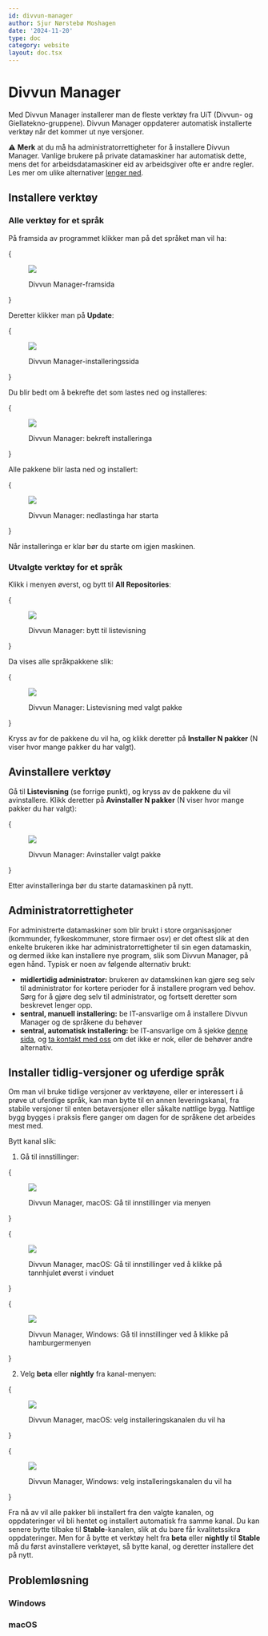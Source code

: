 ```yaml
---
id: divvun-manager
author: Sjur Nørstebø Moshagen
date: '2024-11-20'
type: doc
category: website
layout: doc.tsx
---
```


# Divvun Manager

Med Divvun Manager installerer man de fleste verktøy fra UiT (Divvun- og Giellatekno-gruppene). Divvun Manager oppdaterer automatisk installerte verktøy når det kommer ut nye versjoner.

⚠️ **Merk** at du må ha administratorrettigheter for å installere Divvun Manager.
Vanlige brukere på private datamaskiner har automatisk dette, mens det for arbeidsdatamaskiner eid av arbeidsgiver ofte er andre regler. Les mer om ulike alternativer [lenger ned](#administratorrettigheter).

## Installere verktøy

### Alle verktøy for et språk

På framsida av programmet klikker man på det språket man vil ha:

{<figure>
  <img src="/static/images/doc/dm/mac-front.png" />
  <figcaption>Divvun Manager-framsida</figcaption>
</figure>}

Deretter klikker man på __Update__:

{<figure>
  <img src="/static/images/doc/dm/mac-lang-screen.png" />
  <figcaption>Divvun Manager-installeringssida</figcaption>
</figure>}

Du blir bedt om å bekrefte det som lastes ned og installeres:

{<figure>
  <img src="/static/images/doc/dm/mac-installation-confirmation.png" />
  <figcaption>Divvun Manager: bekreft installeringa</figcaption>
</figure>}

Alle pakkene blir lasta ned og installert:

{<figure>
  <img src="/static/images/doc/dm/mac-installation-download.png" />
  <figcaption>Divvun Manager: nedlastinga har starta</figcaption>
</figure>}

Når installeringa er klar bør du starte om igjen maskinen.

### Utvalgte verktøy for et språk

Klikk i menyen øverst, og bytt til **All Repositories**:

{<figure>
  <img src="/static/images/doc/dm/mac-change-view.png" />
  <figcaption>Divvun Manager: bytt til listevisning</figcaption>
</figure>}

Da vises alle språkpakkene slik:

{<figure>
  <img src="/static/images/doc/dm/mac-install-single-package.png" />
  <figcaption>Divvun Manager: Listevisning med valgt pakke</figcaption>
</figure>}

Kryss av for de pakkene du vil ha, og klikk deretter på **Installer N pakker** (N viser hvor mange pakker du har valgt).

## Avinstallere verktøy

Gå til **Listevisning** (se forrige punkt), og kryss av de pakkene du vil avinstallere. Klikk deretter på **Avinstaller N pakker** (N viser hvor mange pakker du har valgt):

{<figure>
  <img src="/static/images/doc/dm/mac-uinstall.png" />
  <figcaption>Divvun Manager: Avinstaller valgt pakke</figcaption>
</figure>}

Etter avinstalleringa bør du starte datamaskinen på nytt.

## Administratorrettigheter

For administrerte datamaskiner som blir brukt i store organisasjoner (kommunder, fylkeskommuner, store firmaer osv) er det oftest slik at den enkelte brukeren ikke har administratorrettigheter til sin egen datamaskin, og dermed ikke kan installere nye program, slik som Divvun Manager, på egen hånd. Typisk er noen av følgende alternativ brukt:

- **midlertidig administrator:** brukeren av datamskinen kan gjøre seg selv til administrator for kortere perioder for å installere program ved behov. Sørg for å gjøre deg selv til administrator, og fortsett deretter som beskrevet lenger opp.
- **sentral, manuell installering:** be IT-ansvarlige om å installere Divvun Manager og de språkene du behøver
- **sentral, automatisk installering:** be IT-ansvarlige om å sjekke [denne sida](https://divvun.github.io/enterprise/), og [ta kontakt med oss](mailto:feedback@divvun.no) om det ikke er nok, eller de behøver andre alternativ.

## Installer tidlig-versjoner og uferdige språk

Om man vil bruke tidlige versjoner av verktøyene, eller er interessert i å prøve ut uferdige språk, kan man bytte til en annen leveringskanal, fra stabile versjoner til enten betaversjoner eller såkalte nattlige bygg. Nattlige bygg bygges i praksis flere ganger om dagen for de språkene det arbeides mest med.

Bytt kanal slik:

1. Gå til innstillinger:

{<figure>
  <img src="/static/images/doc/dm/mac-settings-menu.png" />
  <figcaption>Divvun Manager, macOS: Gå til innstillinger via menyen</figcaption>
</figure>}

{<figure>
  <img src="/static/images/doc/dm/mac-settings-wheel.png" />
  <figcaption>Divvun Manager, macOS: Gå til innstillinger ved å klikke på tannhjulet øverst i vinduet</figcaption>
</figure>}

{<figure>
  <img src="/static/images/doc/dm/win-settings-menu.png" />
  <figcaption>Divvun Manager, Windows: Gå til innstillinger ved å klikke på hamburgermenyen</figcaption>
</figure>}

2. Velg **beta** eller **nightly** fra kanal-menyen:

{<figure>
  <img src="/static/images/doc/dm/mac-settings-channel.png" />
  <figcaption>Divvun Manager, macOS: velg installeringskanalen du vil ha</figcaption>
</figure>}

{<figure>
  <img src="/static/images/doc/dm/win-settings-channel.png" />
  <figcaption>Divvun Manager, Windows: velg installeringskanalen du vil ha</figcaption>
</figure>}

Fra nå av vil alle pakker bli installert fra den valgte kanalen, og oppdateringer vil bli hentet og installert automatisk fra samme kanal. Du kan senere bytte tilbake til **Stable**-kanalen, slik at du bare får kvalitetssikra oppdateringer. Men for å bytte et verktøy helt fra **beta** eller **nightly** til **Stable** må du først avinstallere verktøyet, så bytte kanal, og deretter installere det på nytt.

## Problemløsning

### Windows

### macOS
